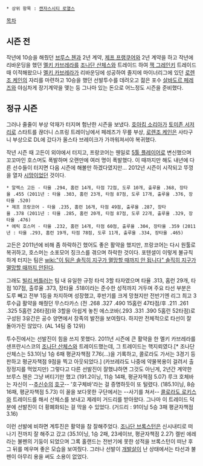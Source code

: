  * 상위 항목 : [[캔자스시티 로열스]]

[[목차]]

== 시즌 전 ==
작년에 10승을 해줬던 [[브루스 첸]]과 2년 계약, [[제프 프랭쿠어]]와 2년 계약을 하고 작년에 리바운딩을 했던 [[멜키 카브레라]]를 [[조나단 산체스]]와 트레이드 하여 [[잭 그레인키]] 트레이드 때  이적해왔으나 [[멜키 카브레라]]가 리바운딩에 성공하여 졸지에 마이너리그에 있던 [[로렌조 케인]]의 자리를 마련하고 10승을 했던 선발투수를 데려오고 젊은 포수 [[살바도르 페레즈]]와 야심차게 장기계약을 맺는 등 그나마 있는 돈으로 어느정도 시즌을 준비했다.

== 정규 시즌 ==
그러나 줄줄이 부상 악재가 터지며 험난한 시즌을 보냈다. [[호아킴 소리아]]가 [[토미존 서저리]]로 스타트를 끊더니 스프링 트레이닝에서 페레즈가 무릎 부상, [[로렌조 케인]]은 사타구니 부상으로 DL에 갔다가 올스타 브레이크가 가까워져서야 복귀했다.

작년 시즌 때 고든이 외야에서 터지고, 프랑코어는 웬일로 [[5툴 플레이어]]로 변신했으며 꼬꼬마인 호스머도 폭발하며 오랜만에 여러 명이 폭발했다. 이 때까지만 해도 내년에 다른 선수들이 터지면 다음 시즌에 해볼만 하겠다였지만... 2012년 시즌이 시작되고 뚜껑을 열자 [[시망]]이었던 것이다.

 * 알렉스 고든 - 타율 .294, 홈런 14개, 타점 72점, 도루 10개, 출루율 .368, 장타율 .455 (2011년 : 타율 .303, 홈런 23개, 타점 87점, 도루 17개, 출루율 .376, 장타율 .520)
 * 제프 프랑코어 - 타율 .235, 홈런 16개, 타점 49점, 출루율 .287, 장타율 .378 (2011년 : 타율 .285, 홈런 20개, 타점 87점, 도루 22개, 출루율 .329, 장타율 .476)
 * 에릭 호스머 - 타율 .232, 홈런 14개, 타점 60점, 출루율 .304, 장타율 .359 (2011년 : 타율 .293, 홈런 19개, 타점 78점, 도루 11개, 출루율 .334, 장타율 .465)

고든은 2011년에 비해 좀 하락하긴 했어도 좋은 활약을 했지만, 프랑코어는 다시 원툴로 복귀하고, 호스머는 소포모어 징크스를 겪으며 하락한 것이다. 포텐셜이 이렇게 불규칙하게 터지는 팀은 [[wiki:"이 팀은 솔직히 지구가 멸망할 때까지 안 됩니다" 솔직히 지구가 멸망할 때까지 안된다]].

그래도 [[빌리 버틀러]]는 팀 내 유일한 규정 타석 3할 타자였으며 타율 .313, 홈런 29개, 타점 107점, 출루율 .373, 장타율 .518이라는 준수한 성적까지 거두며 주요 타선 부분은 도루 빼고 전부 1등을 차지하며 성장했고, 후반기를 크게 망쳤지만 전반기엔 리그 최고 3루수급 활약을 해줬던 무스타카스 (전 .268 .327 .490 15홈런 47타점/후 .211 .261 .325 5홈런 26타점)와 3할을 아쉽게 놓친 에스코바(.293 .331 .390 5홈런 52타점)로 구성된 3유간은 공수 양면에서 장족의 발전을 보여줬다. 하지만 전체적으로 타선이 잘 돌아가진 않았다. (AL 14팀 중 12위)

투수진에서는 선발진이 힘을 쓰지 못했다. 2011년 시즌에 큰 활약을 한 멜키 카브레라를 샌프란시스코의 [[조나단 산체스]]와 트레이드했는데, 그 트레이드는 핵지뢰였다.[* 조나단 산체스는 53.1이닝 1승 6패 평균자책점 7.76(...)을 기록하고, 콜로라도 가서는 3경기 등판하고 평균자책점 9점을 찍고 아웃되었다.] (카브레라도 나중에 약물복용이 걸려서 출장정지를 먹었지만) 그렇다고 다른 선발진이 잘했냐하면 그것도 아닌게, 2년간 계약한 브루스 첸은 그냥 버티기만 했고 (191.2이닝, 11승 14패, 평균자책점 5.07) 루크 호체바는 자신이 --[[추신수]]의 [[호구]]-- '호구체바'라는 걸 증명하듯이 또 털렸다. (185.1이닝, 8승 16패, 평균자책점 5.73) 이 꼴을 보다못한 구단에서는 --사기를 쳐서-- [[콜로라도 로키스]]와 트레이드를 해서 산체스를 보내고 제레미 거드리를 받아왔다. 그나마 이 트레이드 덕분에 선발진이 더 황폐화되는 걸 막을 수 있었다. (거드리 : 91이닝 5승 3패 평균자책점 3.16)

이런 선발에 비하면 계투진은 활약을 참 잘해주었다. [[조나단 브록스턴]]은 신시내티로 떠나기 전까지 잘 해주고 갔고 (35.1이닝, 1승 2패, 23세이브, 평균자책점 2.27) 켈빈 에레라는 불펜의 기둥이 되었으며 그록 홀랜드는 전반기에 못한 성적을 브록스턴이 떠난 후 그 뒤를 메우며 좋은 모습을 보여줬다. 그러나 선발이 [[개발살]]이 난 상태에서는 타선과 불펜이 아무리 용을 써도 소용이 없었다.
